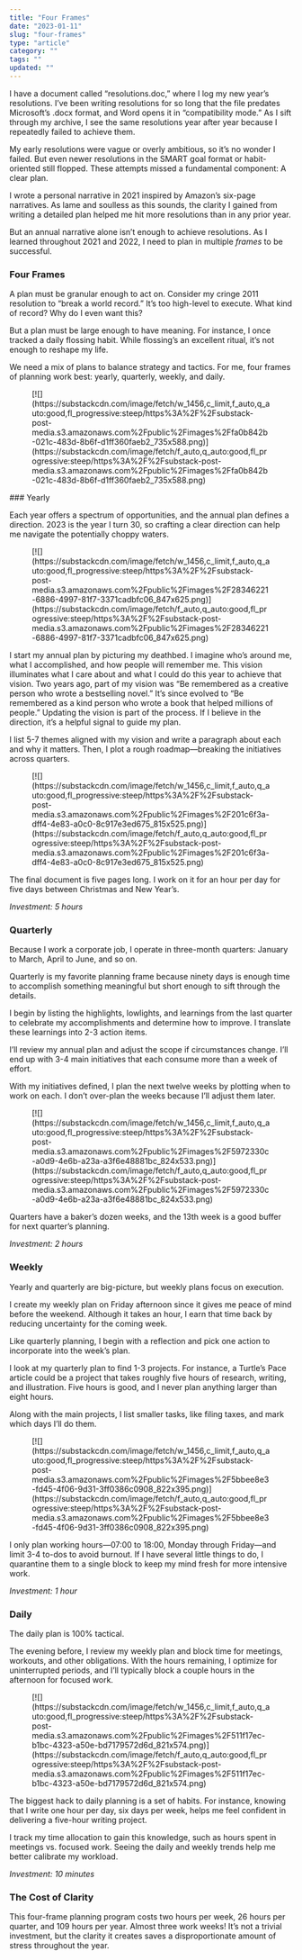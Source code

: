 ```yaml
---
title: "Four Frames"
date: "2023-01-11"
slug: "four-frames"
type: "article"
category: ""
tags: ""
updated: ""
---
```


I have a document called “resolutions.doc,” where I log my new year’s resolutions. I’ve been writing resolutions for so long that the file predates Microsoft’s .docx format, and Word opens it in “compatibility mode.” As I sift through my archive, I see the same resolutions year after year because I repeatedly failed to achieve them.

My early resolutions were vague or overly ambitious, so it’s no wonder I failed. But even newer resolutions in the SMART goal format or habit-oriented still flopped. These attempts missed a fundamental component: A clear plan.

I wrote a personal narrative in 2021 inspired by Amazon’s six-page narratives. As lame and soulless as this sounds, the clarity I gained from writing a detailed plan helped me hit more resolutions than in any prior year.

But an annual narrative alone isn’t enough to achieve resolutions. As I learned throughout 2021 and 2022, I need to plan in multiple *frames* to be successful.

### Four Frames

A plan must be granular enough to act on. Consider my cringe 2011 resolution to “break a world record.” It’s too high-level to execute. What kind of record? Why do I even want this?

But a plan must be large enough to have meaning. For instance, I once tracked a daily flossing habit. While flossing’s an excellent ritual, it’s not enough to reshape my life.

We need a mix of plans to balance strategy and tactics. For me, four frames of planning work best: yearly, quarterly, weekly, and daily.

<figure class="wp-block-image">[![](https://substackcdn.com/image/fetch/w_1456,c_limit,f_auto,q_auto:good,fl_progressive:steep/https%3A%2F%2Fsubstack-post-media.s3.amazonaws.com%2Fpublic%2Fimages%2Ffa0b842b-021c-483d-8b6f-d1ff360faeb2_735x588.png)](https://substackcdn.com/image/fetch/f_auto,q_auto:good,fl_progressive:steep/https%3A%2F%2Fsubstack-post-media.s3.amazonaws.com%2Fpublic%2Fimages%2Ffa0b842b-021c-483d-8b6f-d1ff360faeb2_735x588.png)</figure>### Yearly

Each year offers a spectrum of opportunities, and the annual plan defines a direction. 2023 is the year I turn 30, so crafting a clear direction can help me navigate the potentially choppy waters.

<figure class="wp-block-image">[![](https://substackcdn.com/image/fetch/w_1456,c_limit,f_auto,q_auto:good,fl_progressive:steep/https%3A%2F%2Fsubstack-post-media.s3.amazonaws.com%2Fpublic%2Fimages%2F28346221-6886-4997-81f7-3371cadbfc06_847x625.png)](https://substackcdn.com/image/fetch/f_auto,q_auto:good,fl_progressive:steep/https%3A%2F%2Fsubstack-post-media.s3.amazonaws.com%2Fpublic%2Fimages%2F28346221-6886-4997-81f7-3371cadbfc06_847x625.png)</figure>I start my annual plan by picturing my deathbed. I imagine who’s around me, what I accomplished, and how people will remember me. This vision illuminates what I care about and what I could do this year to achieve that vision. Two years ago, part of my vision was “Be remembered as a creative person who wrote a bestselling novel.” It’s since evolved to “Be remembered as a kind person who wrote a book that helped millions of people.” Updating the vision is part of the process. If I believe in the direction, it’s a helpful signal to guide my plan.

I list 5-7 themes aligned with my vision and write a paragraph about each and why it matters. Then, I plot a rough roadmap—breaking the initiatives across quarters.

<figure class="wp-block-image">[![](https://substackcdn.com/image/fetch/w_1456,c_limit,f_auto,q_auto:good,fl_progressive:steep/https%3A%2F%2Fsubstack-post-media.s3.amazonaws.com%2Fpublic%2Fimages%2F201c6f3a-dff4-4e83-a0c0-8c917e3ed675_815x525.png)](https://substackcdn.com/image/fetch/f_auto,q_auto:good,fl_progressive:steep/https%3A%2F%2Fsubstack-post-media.s3.amazonaws.com%2Fpublic%2Fimages%2F201c6f3a-dff4-4e83-a0c0-8c917e3ed675_815x525.png)</figure>The final document is five pages long. I work on it for an hour per day for five days between Christmas and New Year’s.

*Investment: 5 hours*

### Quarterly

Because I work a corporate job, I operate in three-month quarters: January to March, April to June, and so on.

Quarterly is my favorite planning frame because ninety days is enough time to accomplish something meaningful but short enough to sift through the details.

I begin by listing the highlights, lowlights, and learnings from the last quarter to celebrate my accomplishments and determine how to improve. I translate these learnings into 2-3 action items.

I’ll review my annual plan and adjust the scope if circumstances change. I’ll end up with 3-4 main initiatives that each consume more than a week of effort.

With my initiatives defined, I plan the next twelve weeks by plotting when to work on each. I don’t over-plan the weeks because I’ll adjust them later.

<figure class="wp-block-image">[![](https://substackcdn.com/image/fetch/w_1456,c_limit,f_auto,q_auto:good,fl_progressive:steep/https%3A%2F%2Fsubstack-post-media.s3.amazonaws.com%2Fpublic%2Fimages%2F5972330c-a0d9-4e6b-a23a-a3f6e48881bc_824x533.png)](https://substackcdn.com/image/fetch/f_auto,q_auto:good,fl_progressive:steep/https%3A%2F%2Fsubstack-post-media.s3.amazonaws.com%2Fpublic%2Fimages%2F5972330c-a0d9-4e6b-a23a-a3f6e48881bc_824x533.png)</figure>Quarters have a baker’s dozen weeks, and the 13th week is a good buffer for next quarter’s planning.

*Investment: 2 hours*

### Weekly

Yearly and quarterly are big-picture, but weekly plans focus on execution.

I create my weekly plan on Friday afternoon since it gives me peace of mind before the weekend. Although it takes an hour, I earn that time back by reducing uncertainty for the coming week.

Like quarterly planning, I begin with a reflection and pick one action to incorporate into the week’s plan.

I look at my quarterly plan to find 1-3 projects. For instance, a Turtle’s Pace article could be a project that takes roughly five hours of research, writing, and illustration. Five hours is good, and I never plan anything larger than eight hours.

Along with the main projects, I list smaller tasks, like filing taxes, and mark which days I’ll do them.

<figure class="wp-block-image">[![](https://substackcdn.com/image/fetch/w_1456,c_limit,f_auto,q_auto:good,fl_progressive:steep/https%3A%2F%2Fsubstack-post-media.s3.amazonaws.com%2Fpublic%2Fimages%2F5bbee8e3-fd45-4f06-9d31-3ff0386c0908_822x395.png)](https://substackcdn.com/image/fetch/f_auto,q_auto:good,fl_progressive:steep/https%3A%2F%2Fsubstack-post-media.s3.amazonaws.com%2Fpublic%2Fimages%2F5bbee8e3-fd45-4f06-9d31-3ff0386c0908_822x395.png)</figure>I only plan working hours—07:00 to 18:00, Monday through Friday—and limit 3-4 to-dos to avoid burnout. If I have several little things to do, I quarantine them to a single block to keep my mind fresh for more intensive work.

*Investment: 1 hour*

### Daily

The daily plan is 100% tactical.

The evening before, I review my weekly plan and block time for meetings, workouts, and other obligations. With the hours remaining, I optimize for uninterrupted periods, and I’ll typically block a couple hours in the afternoon for focused work.

<figure class="wp-block-image">[![](https://substackcdn.com/image/fetch/w_1456,c_limit,f_auto,q_auto:good,fl_progressive:steep/https%3A%2F%2Fsubstack-post-media.s3.amazonaws.com%2Fpublic%2Fimages%2F511f17ec-b1bc-4323-a50e-bd7179572d6d_821x574.png)](https://substackcdn.com/image/fetch/f_auto,q_auto:good,fl_progressive:steep/https%3A%2F%2Fsubstack-post-media.s3.amazonaws.com%2Fpublic%2Fimages%2F511f17ec-b1bc-4323-a50e-bd7179572d6d_821x574.png)</figure>The biggest hack to daily planning is a set of habits. For instance, knowing that I write one hour per day, six days per week, helps me feel confident in delivering a five-hour writing project.

I track my time allocation to gain this knowledge, such as hours spent in meetings vs. focused work. Seeing the daily and weekly trends help me better calibrate my workload.

*Investment: 10 minutes*

### The Cost of Clarity

This four-frame planning program costs two hours per week, 26 hours per quarter, and 109 hours per year. Almost three work weeks! It’s not a trivial investment, but the clarity it creates saves a disproportionate amount of stress throughout the year.